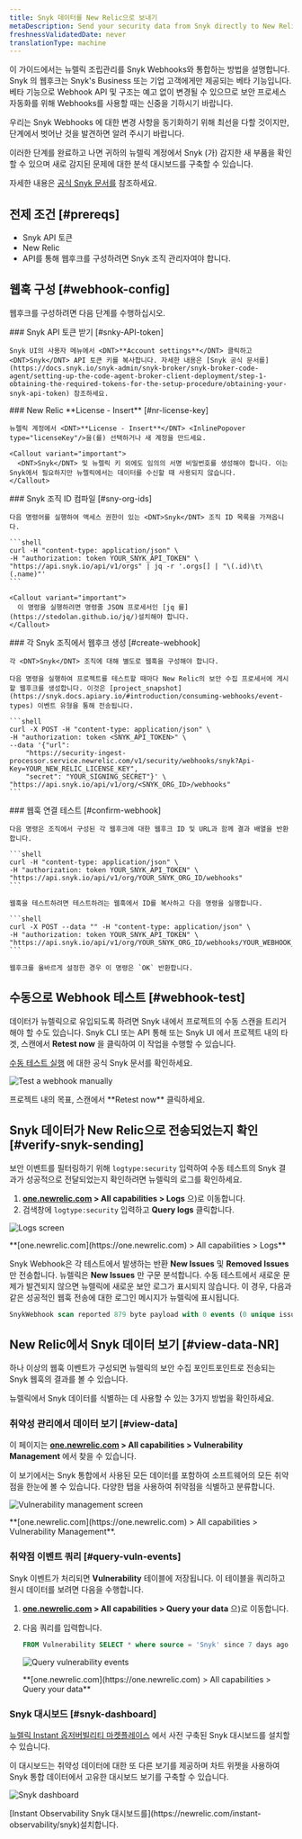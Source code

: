 ```yaml
---
title: Snyk 데이터를 New Relic으로 보내기
metaDescription: Send your security data from Snyk directly to New Relic.
freshnessValidatedDate: never
translationType: machine
---
```


이 가이드에서는 뉴렐릭 조립관리를 <DNT>Snyk</DNT> Webhooks와 통합하는 방법을 설명합니다. <DNT>Snyk</DNT> 의 웹후크는 <DNT>Snyk's Business</DNT> 또는 기업 고객에게만 제공되는 베타 기능입니다. 베타 기능으로 <DNT>Webhook API</DNT> 및 구조는 예고 없이 변경될 수 있으므로 보안 프로세스 자동화를 위해 Webhooks를 사용할 때는 신중을 기하시기 바랍니다.

우리는 <DNT>Snyk Webhooks</DNT> 에 대한 변경 사항을 동기화하기 위해 최선을 다할 것이지만, 단계에서 벗어난 것을 발견하면 알려 주시기 바랍니다.

이러한 단계를 완료하고 나면 귀하의 뉴렐릭 계정에서 <DNT>Snyk</DNT> (가) 감지한 새 부품을 확인할 수 있으며 새로 감지된 문제에 대한 분석 대시보드를 구축할 수 있습니다.

자세한 내용은 [공식 <DNT>Snyk</DNT> 문서를](https://snyk.docs.apiary.io/#reference/webhooks) 참조하세요.

## 전제 조건 [#prereqs]

* <DNT>Snyk</DNT> API 토큰
* New Relic<InlinePopover type="licenseKey"/>
* API를 통해 웹후크를 구성하려면 <DNT>Snyk</DNT> 조직 관리자여야 합니다.

## 웹훅 구성 [#webhook-config]

웹후크를 구성하려면 다음 단계를 수행하십시오.

<Steps>
  <Step>
    ### Snyk API 토큰 받기 [#snky-API-token]

    Snyk UI의 사용자 메뉴에서 <DNT>**Account settings**</DNT> 클릭하고 <DNT>Snyk</DNT> API 토큰 키를 복사합니다. 자세한 내용은 [Snyk 공식 문서를](https://docs.snyk.io/snyk-admin/snyk-broker/snyk-broker-code-agent/setting-up-the-code-agent-broker-client-deployment/step-1-obtaining-the-required-tokens-for-the-setup-procedure/obtaining-your-snyk-api-token) 참조하세요.
  </Step>

  <Step>
    ### New Relic <DNT>**License - Insert**</DNT> [#nr-license-key]

    뉴렐릭 계정에서 <DNT>**License - Insert**</DNT> <InlinePopover type="licenseKey"/>을(를) 선택하거나 새 계정을 만드세요.

    <Callout variant="important">
      <DNT>Snyk</DNT> 및 뉴렐릭 키 외에도 임의의 서명 비밀번호를 생성해야 합니다. 이는 Snyk에서 필요하지만 뉴렐릭에서는 데이터를 수신할 때 사용되지 않습니다.
    </Callout>
  </Step>

  <Step>
    ### Snyk 조직 ID 컴파일 [#sny-org-ids]

    다음 명령어를 실행하여 액세스 권한이 있는 <DNT>Snyk</DNT> 조직 ID 목록을 가져옵니다.

    ```shell
    curl -H "content-type: application/json" \
    -H "authorization: token YOUR_SNYK_API_TOKEN" \
    "https://api.snyk.io/api/v1/orgs" | jq -r '.orgs[] | "\(.id)\t\(.name)"'
    ```

    <Callout variant="important">
      이 명령을 실행하려면 명령줄 JSON 프로세서인 [jq 를](https://stedolan.github.io/jq/)설치해야 합니다.
    </Callout>
  </Step>

  <Step>
    ### 각 Snyk 조직에서 웹후크 생성 [#create-webhook]

    각 <DNT>Snyk</DNT> 조직에 대해 별도로 웹훅을 구성해야 합니다.

    다음 명령을 실행하여 프로젝트를 테스트할 때마다 New Relic의 보안 수집 프로세서에 게시할 웹후크를 생성합니다. 이것은 [project_snapshot](https://snyk.docs.apiary.io/#introduction/consuming-webhooks/event-types) 이벤트 유형을 통해 전송됩니다.

    ```shell
    curl -X POST -H "content-type: application/json" \
    -H "authorization: token <SNYK_API_TOKEN>" \
    --data '{"url": 
        "https://security-ingest-processor.service.newrelic.com/v1/security/webhooks/snyk?Api-Key=YOUR_NEW_RELIC_LICENSE_KEY",
        "secret": "YOUR_SIGNING_SECRET"}' \
    "https://api.snyk.io/api/v1/org/<SNYK_ORG_ID>/webhooks"
    ```
  </Step>

  <Step>
    ### 웹훅 연결 테스트 [#confirm-webhook]

    다음 명령은 조직에서 구성된 각 웹후크에 대한 웹후크 ID 및 URL과 함께 결과 배열을 반환합니다.

    ```shell
    curl -H "content-type: application/json" \
    -H "authorization: token YOUR_SNYK_API_TOKEN" \
    "https://api.snyk.io/api/v1/org/YOUR_SNYK_ORG_ID/webhooks"
    ```

    웹훅을 테스트하려면 테스트하려는 웹훅에서 ID를 복사하고 다음 명령을 실행합니다.

    ```shell
    curl -X POST --data "" -H "content-type: application/json" \
    -H "authorization: token YOUR_SNYK_API_TOKEN" \
    "https://api.snyk.io/api/v1/org/YOUR_SNYK_ORG_ID/webhooks/YOUR_WEBHOOK_ID/ping"
    ```

    웹후크를 올바르게 설정한 경우 이 명령은 `OK` 반환합니다.
  </Step>
</Steps>

## 수동으로 Webhook 테스트 [#webhook-test]

데이터가 뉴렐릭으로 유입되도록 하려면 <DNT>Snyk</DNT> 내에서 프로젝트의 수동 스캔을 트리거해야 할 수도 있습니다. <DNT>Snyk</DNT> CLI 또는 API 통해 또는 <DNT>Snyk</DNT> UI 에서 프로젝트 내의 타겟, 스캔에서 <DNT>**Retest now**</DNT> 을 클릭하여 이 작업을 수행할 수 있습니다.

[수동 테스트 실행](https://docs.snyk.io/getting-started/running-tests#run-tests-manually) 에 대한 공식 <DNT>Snyk</DNT> 문서를 확인하세요.

<img
  title="Test a webhook manually"
  alt="Test a webhook manually"
  src="/images/vulnerability-management_screenshot-crop_test-webhook.webp"
/>

<figcaption>
  프로젝트 내의 목표, 스캔에서 <DNT>**Retest now**</DNT> 클릭하세요.
</figcaption>

## Snyk 데이터가 New Relic으로 전송되었는지 확인 [#verify-snyk-sending]

보안 이벤트를 필터링하기 위해 `logtype:security` 입력하여 수동 테스트의 <DNT>Snyk</DNT> 결과가 성공적으로 전달되었는지 확인하려면 뉴렐릭의 로그를 확인하세요.

1. <DNT>**[one.newrelic.com](https://one.newrelic.com) &gt; All capabilities &gt; Logs**</DNT> 으)로 이동합니다.
2. 검색창에 `logtype:security` 입력하고 <DNT>**Query logs**</DNT> 클릭합니다.

<img
  title="Logs screen"
  alt="Logs screen"
  src="/images/vulnerability-management_screenshot-crop_verify-snyk-data.webp"
/>

<figcaption>
  <DNT>
    **[one.newrelic.com](https://one.newrelic.com) &gt; All capabilities &gt; Logs**
  </DNT>
</figcaption>

Snyk Webhook은 각 테스트에서 발생하는 반환 <DNT>**New Issues**</DNT> 및 <DNT>**Removed Issues**</DNT> 만 전송합니다. 뉴렐릭은 <DNT>**New Issues**</DNT> 만 구문 분석합니다. 수동 테스트에서 새로운 문제가 발견되지 않으면 뉴렐릭에 새로운 보안 로그가 표시되지 않습니다. 이 경우, 다음과 같은 성공적인 웹훅 전송에 대한 로그인 메시지가 뉴렐릭에 표시됩니다.

```sql
SnykWebhook scan reported 879 byte payload with 0 events (0 unique issue ids) from '' errors=no
```

## New Relic에서 Snyk 데이터 보기 [#view-data-NR]

하나 이상의 웹훅 이벤트가 구성되면 뉴렐릭의 보안 수집 포인트포인트로 전송되는 <DNT>Snyk</DNT> 웹훅의 결과를 볼 수 있습니다.

뉴렐릭에서 <DNT>Snyk</DNT> 데이터를 식별하는 데 사용할 수 있는 3가지 방법을 확인하세요.

### 취약성 관리에서 데이터 보기 [#view-data]

이 페이지는 <DNT>**[one.newrelic.com](https://one.newrelic.com) &gt; All capabilities &gt; Vulnerability Management**</DNT> 에서 찾을 수 있습니다.

이 보기에서는 <DNT>Snyk</DNT> 통합에서 사용된 모든 데이터를 포함하여 소프트웨어의 모든 취약점을 한눈에 볼 수 있습니다. 다양한 탭을 사용하여 취약점을 식별하고 분류합니다.

<img
  title="Vulnerability management screen"
  alt="Vulnerability management screen"
  src="/images/accounts_screenshot-full_vm-landing.webp"
/>

<figcaption>
  <DNT>**[one.newrelic.com](https://one.newrelic.com) &gt; All capabilities &gt; Vulnerability Management**</DNT>.
</figcaption>

### 취약점 이벤트 쿼리 [#query-vuln-events]

<DNT>Snyk</DNT> 이벤트가 처리되면 <DNT>**Vulnerability**</DNT> 테이블에 저장됩니다. 이 테이블을 쿼리하고 원시 데이터를 보려면 다음을 수행합니다.

1. <DNT>**[one.newrelic.com](https://one.newrelic.com) &gt; All capabilities &gt; Query your data**</DNT> 으)로 이동합니다.

2. 다음 쿼리를 입력합니다.

   ```sql
   FROM Vulnerability SELECT * where source = 'Snyk' since 7 days ago
   ```

   <img
     title="Query vulnerability events"
     alt="Query vulnerability events"
     src="/images/vulnerability-management_screenshot-full_query-vuln-events.webp"
   />

   <figcaption>
     <DNT>
       **[one.newrelic.com](https://one.newrelic.com) &gt; All capabilities &gt; Query your data**
     </DNT>
   </figcaption>

### Snyk 대시보드 [#snyk-dashboard]

[뉴렐릭 Instant 옵저버빌리티 마켓플레이스](https://newrelic.com/instant-observability/snyk) 에서 사전 구축된 <DNT>Snyk</DNT> 대시보드를 설치할 수 있습니다.

이 대시보드는 취약성 데이터에 대한 또 다른 보기를 제공하며 차트 위젯을 사용하여 Snyk 통합 데이터에서 고유한 대시보드 보기를 구축할 수 있습니다.

<img
  title="Snyk dashboard"
  alt="Snyk dashboard"
  src="/images/vm_screenshot-full_snyk-dashboard.webp"
/>

<figcaption>
  [Instant Observability Snyk 대시보드를](https://newrelic.com/instant-observability/snyk)설치합니다.
</figcaption>
